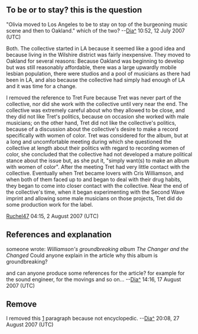 <article id="9691224" title=Talk:Olivia Records>
	<talkpage id="9691224" title="Talk:Olivia Records">
{{WikiProjectBannerShell|1=
{{WikiProject Business|class=stub|importance=}}
{{WikiProject LGBT studies|class=Stub}}
{{WikiProject Record Labels}}
}}

{{reqphoto|business &amp; economic topics}}

== To be or to stay? this is the question ==
&quot;Olivia moved to Los Angeles to be to stay on top of the burgeoning music scene and then to Oakland.&quot;
which of the two?
--[[User:Dia^|Dia^]] 10:52, 12 July 2007 (UTC)

Both.  The collective started in LA because it seemed like a good idea and because living in the Wilshire district was fairly inexpensive.  They moved to Oakland for several reasons: Because Oakland was beginning to develop but was still reasonably affordable, there was a large upwardly mobile lesbian population, there were studios and a pool of musicians as there had been in LA, and also because the collective had simply had enough of LA and it was time for a change.

I removed the reference to Tret Fure because Tret was never part of the collective, nor did she work with the collective until very near the end.  The collective was extremely careful about who they allowed to be close, and they did not like Tret's politics, because on occasion she worked with male musicians; on the other hand, Tret did not like the collective's politics, because of a discussion about the collective's desire to make a record specifically with women of color.  Tret was considered for the album, but at a long and uncomfortable meeting during which she questioned the collective at length about their politics with regard to recording women of color, she concluded that the collective had not developed a mature political stance about the issue but, as she put it, &quot;simply want(s) to make an album with women of color&quot;.  After the meeting Tret had very little contact with the collective.  Eventually when Tret became lovers with Cris Williamson, and when both of them faced up to and began to deal with their drug habits, they began to come into closer contact with the collective.  Near the end of the collective's time, when it began experimenting with the Second Wave imprint and allowing some male musicians on those projects, Tret did do some production work for the label.

[[User:Ruchel47|Ruchel47]] 04:15, 2 August 2007 (UTC)

==References and explanation==

someone wrote: ''Williamson's groundbreaking album The Changer and the Changed'' 
Could anyone explain in the article why this album is groundbreaking?

and can anyone produce some references for the article?
for example for the sound engineer, for the movings and so on...
--[[User:Dia^|Dia^]] 14:16, 17 August 2007 (UTC)

==Remove==
I removed this [http://en.wikipedia.org/w/index.php?title=Olivia_Records&amp;diff=153283602&amp;oldid=151822313] paragraph because not encyclopedic. --[[User:Dia^|Dia^]] 20:08, 27 August 2007 (UTC)
	</talkpage>
</article>